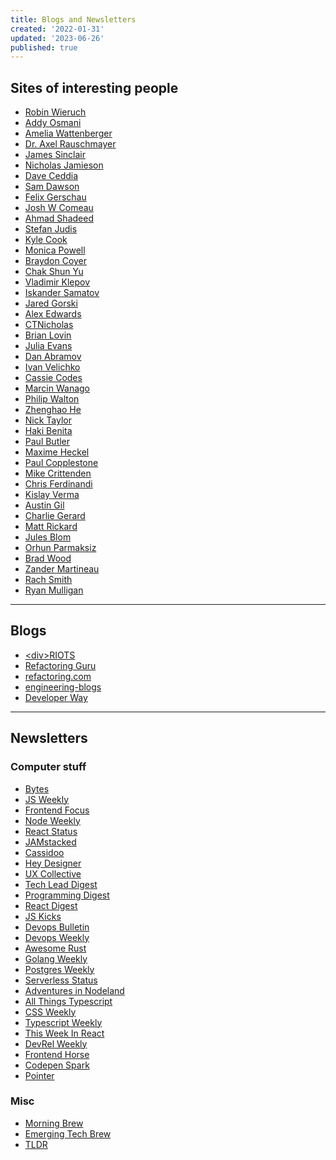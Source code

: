 ```yaml
---
title: Blogs and Newsletters
created: '2022-01-31'
updated: '2023-06-26'
published: true
---
```


## Sites of interesting people

-   [Robin Wieruch](https://www.robinwieruch.de/blog/)
-   [Addy Osmani](https://addyosmani.com/)
-   [Amelia Wattenberger](https://wattenberger.com/)
-   [Dr. Axel Rauschmayer](https://2ality.com/)
-   [James Sinclair](https://jrsinclair.com/)
-   [Nicholas Jamieson](https://ncjamieson.com/)
-   [Dave Ceddia](https://daveceddia.com/archives/)
-   [Sam Dawson](https://www.samdawson.dev/)
-   [Felix Gerschau](https://felixgerschau.com/)
-   [Josh W Comeau](https://www.joshwcomeau.com/)
-   [Ahmad Shadeed](https://ishadeed.com/)
-   [Stefan Judis](https://www.stefanjudis.com/)
-   [Kyle Cook](https://blog.webdevsimplified.com/)
-   [Monica Powell](https://aboutmonica.com/writing/)
-   [Braydon Coyer](https://braydoncoyer.dev/blog/)
-   [Chak Shun Yu](https://www.chakshunyu.com/blog/)
-   [Vladimir Klepov](https://blog.thoughtspile.tech/)
-   [Iskander Samatov](https://isamatov.com/)
-   [Jared Gorski](https://jaredgorski.org/)
-   [Alex Edwards](https://alexedwards.net/blog)
-   [CTNicholas](https://www.ctnicholas.dev/)
-   [Brian Lovin](https://brianlovin.com/)
-   [Julia Evans](https://jvns.ca/)
-   [Dan Abramov](https://overreacted.io/)
-   [Ivan Velichko](https://iximiuz.com/en/)
-   [Cassie Codes](https://www.cassie.codes/)
-   [Marcin Wanago](https://wanago.io/)
-   [Philip Walton](https://philipwalton.com/)
-   [Zhenghao He](https://www.zhenghao.io/)
-   [Nick Taylor](https://www.iamdeveloper.com/)
-   [Haki Benita](https://hakibenita.com/)
-   [Paul Butler](https://paulbutler.org/)
-   [Maxime Heckel](https://blog.maximeheckel.com/)
-   [Paul Copplestone](https://paul.copplest.one/)
-   [Mike Crittenden](https://critter.blog/)
-   [Chris Ferdinandi](https://gomakethings.com/)
-   [Kislay Verma](https://kislayverma.com/)
-   [Austin Gil](https://austingil.com/)
-   [Charlie Gerard](https://charliegerard.dev/)
-   [Matt Rickard](https://matt-rickard.com/)
-   [Jules Blom](https://julesblom.com/)
-   [Orhun Parmaksiz](https://blog.orhun.dev/)
-   [Brad Wood](https://garden.bradwoods.io/)
-   [Zander Martineau](https://notes.zander.wtf/)
-   [Rach Smith](https://rachsmith.com/)
-   [Ryan Mulligan](https://ryanmulligan.dev/)

---

## Blogs

-   [\<div\>RIOTS](https://divriots.com/blog/)
-   [Refactoring Guru](https://refactoring.guru/)
-   [refactoring.com](https://refactoring.com/catalog/)
-   [engineering-blogs](https://github.com/kilimchoi/engineering-blogs)
-   [Developer Way](https://www.developerway.com/)

---

## Newsletters

### Computer stuff

-   [Bytes](https://bytes.dev/)
-   [JS Weekly](https://javascriptweekly.com/)
-   [Frontend Focus](https://frontendfoc.us/)
-   [Node Weekly](https://nodeweekly.com/)
-   [React Status](https://react.statuscode.com/)
-   [JAMstacked](https://jamstack.email/)
-   [Cassidoo](https://cassidoo.co/newsletter/)
-   [Hey Designer](https://heydesigner.com/)
-   [UX Collective](https://uxdesign.cc/)
-   [Tech Lead Digest](https://techleaddigest.net/)
-   [Programming Digest](https://programmingdigest.net/)
-   [React Digest](https://reactdigest.net/)
-   [JS Kicks](https://javascriptkicks.com/)
-   [Devops Bulletin](https://www.devopsbulletin.com/)
-   [Devops Weekly](https://www.devopsweekly.com/)
-   [Awesome Rust](https://rust.libhunt.com/newsletter)
-   [Golang Weekly](https://golangweekly.com/)
-   [Postgres Weekly](https://postgresweekly.com/)
-   [Serverless Status](https://serverless.email/)
-   [Adventures in Nodeland](https://nodeland.dev/)
-   [All Things Typescript](https://www.allthingstypescript.dev/)
-   [CSS Weekly](https://css-weekly.com/)
-   [Typescript Weekly](https://typescript-weekly.com/)
-   [This Week In React](https://thisweekinreact.com/)
-   [DevRel Weekly](https://devrelweekly.com/)
-   [Frontend Horse](https://frontend.horse/)
-   [Codepen Spark](https://codepen.io/spark)
-   [Pointer](https://www.pointer.io/)

### Misc

-   [Morning Brew](https://www.morningbrew.com/daily)
-   [Emerging Tech Brew](https://www.emergingtechbrew.com/)
-   [TLDR](https://tldr.tech/)
